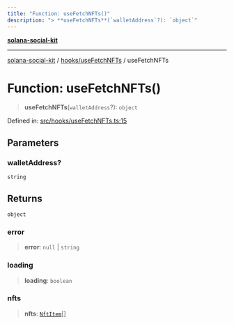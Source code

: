 ```yaml
---
title: "Function: useFetchNFTs()"
description: "> **useFetchNFTs**(`walletAddress`?): `object`"
---
```


[**solana-social-kit**](../../../README.mdx)

***

[solana-social-kit](../../../README.mdx) / [hooks/useFetchNFTs](../README.mdx) / useFetchNFTs

# Function: useFetchNFTs()

> **useFetchNFTs**(`walletAddress`?): `object`

Defined in: [src/hooks/useFetchNFTs.ts:15](https://github.com/SendArcade/solana-social-starter/blob/03568260ca96ed63f77049843c721de1cb011893/src/hooks/useFetchNFTs.ts#L15)

## Parameters

### walletAddress?

`string`

## Returns

`object`

### error

> **error**: `null` \| `string`

### loading

> **loading**: `boolean`

### nfts

> **nfts**: [`NftItem`](../interfaces/NftItem.mdx)[]
